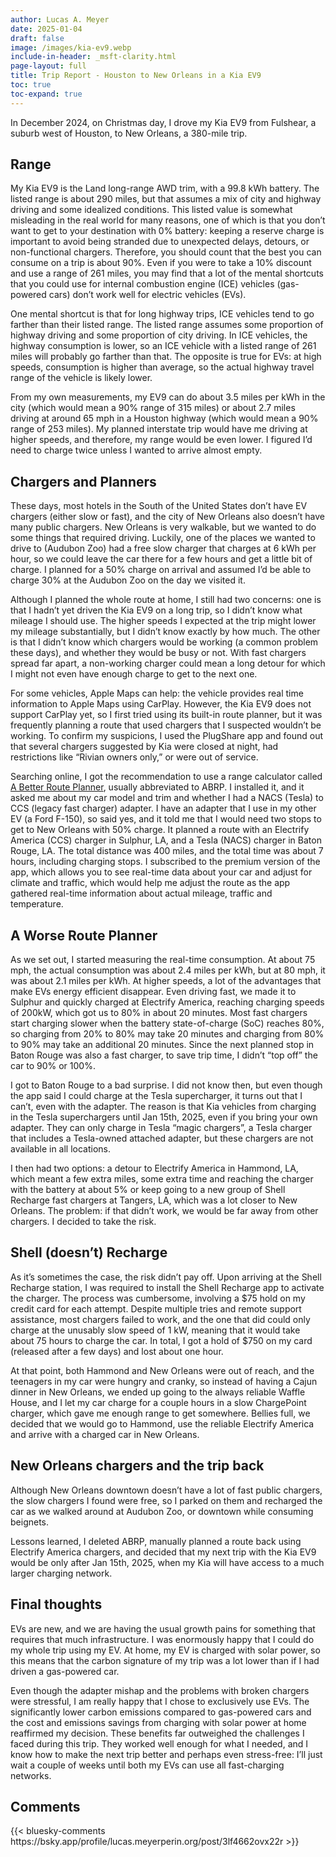 ```yaml
---
author: Lucas A. Meyer
date: 2025-01-04
draft: false
image: /images/kia-ev9.webp
include-in-header: _msft-clarity.html
page-layout: full
title: Trip Report - Houston to New Orleans in a Kia EV9
toc: true
toc-expand: true
---
```

<article data-clarity-region="article">

In December 2024, on Christmas day, I drove my Kia EV9 from Fulshear, a suburb west of Houston, to New Orleans, a 380-mile trip.

## Range

My Kia EV9 is the Land long-range AWD trim, with a 99.8 kWh battery. The listed range is about 290 miles, but that assumes a mix of city and highway driving and some idealized conditions. This listed value is somewhat misleading in the real world for many reasons, one of which is that you don't want to get to your destination with 0% battery: keeping a reserve charge is important to avoid being stranded due to unexpected delays, detours, or non-functional chargers. Therefore, you should count that the best you can consume on a trip is about 90%. Even if you were to take a 10% discount and use a range of 261 miles, you may find that a lot of the mental shortcuts that you could use for internal combustion engine (ICE) vehicles (gas-powered cars) don't work well for electric vehicles (EVs).

One mental shortcut is that for long highway trips, ICE vehicles tend to go farther than their listed range. The listed range assumes some proportion of highway driving and some proportion of city driving. In ICE vehicles, the highway consumption is lower, so an ICE vehicle with a listed range of 261 miles will probably go farther than that. The opposite is true for EVs: at high speeds, consumption is higher than average, so the actual highway travel range of the vehicle is likely lower.

From my own measurements, my EV9 can do about 3.5 miles per kWh in the city (which would mean a 90% range of 315 miles) or about 2.7 miles driving at around 65 mph in a Houston highway (which would mean a 90% range of 253 miles). My planned interstate trip would have me driving at higher speeds, and therefore, my range would be even lower. I figured I'd need to charge twice unless I wanted to arrive almost empty.

## Chargers and Planners

These days, most hotels in the South of the United States don't have EV chargers (either slow or fast), and the city of New Orleans also doesn't have many public chargers. New Orleans is very walkable, but we wanted to do some things that required driving. Luckily, one of the places we wanted to drive to (Audubon Zoo) had a free slow charger that charges at 6 kWh per hour, so we could leave the car there for a few hours and get a little bit of charge. I planned for a 50% charge on arrival and assumed I'd be able to charge 30% at the Audubon Zoo on the day we visited it.

Although I planned the whole route at home, I still had two concerns: one is that I hadn't yet driven the Kia EV9 on a long trip, so I didn't know what mileage I should use. The higher speeds I expected at the trip might lower my mileage substantially, but I didn't know exactly by how much. The other is that I didn't know which chargers would be working (a common problem these days), and whether they would be busy or not. With fast chargers spread far apart, a non-working charger could mean a long detour for which I might not even have enough charge to get to the next one. 

For some vehicles, Apple Maps can help: the vehicle provides real time information to Apple Maps using CarPlay. However, the Kia EV9 does not support CarPlay yet, so I first tried using its built-in route planner, but it was frequently planning a route that used chargers that I suspected wouldn't be working. To confirm my suspicions, I used the PlugShare app and found out that several chargers suggested by Kia were closed at night, had restrictions like "Rivian owners only," or were out of service.

Searching online, I got the recommendation to use a range calculator called [A Better Route Planner](https://abetterrouteplanner.com/), usually abbreviated to ABRP. I installed it, and it asked me about my car model and trim and whether I had a NACS (Tesla) to CCS (legacy fast charger) adapter. I have an adapter that I use in my other EV (a Ford F-150), so said yes, and it told me that I would need two stops to get to New Orleans with 50% charge. It planned a route with an Electrify America (CCS) charger in Sulphur, LA, and a Tesla (NACS) charger in Baton Rouge, LA. The total distance was 400 miles, and the total time was about 7 hours, including charging stops. I subscribed to the premium version of the app, which allows you to see real-time data about your car and adjust for climate and traffic, which would help me adjust the route as the app gathered real-time information about actual mileage, traffic and temperature.

## A Worse Route Planner

As we set out, I started measuring the real-time consumption. At about 75 mph, the actual consumption was about 2.4 miles per kWh, but at 80 mph, it was about 2.1 miles per kWh. At higher speeds, a lot of the advantages that make EVs energy efficient disappear. Even driving fast, we made it to Sulphur and quickly charged at Electrify America, reaching charging speeds of 200kW, which got us to 80% in about 20 minutes. Most fast chargers start charging slower when the battery state-of-charge (SoC) reaches 80%, so charging from 20% to 80% may take 20 minutes and charging from 80% to 90% may take an additional 20 minutes. Since the next planned stop in Baton Rouge was also a fast charger, to save trip time, I didn't "top off" the car to 90% or 100%. 

I got to Baton Rouge to a bad surprise. I did not know then, but even though the app said I could charge at the Tesla supercharger, it turns out that I can't, even with the adapter. The reason is that Kia vehicles from charging in the Tesla superchargers until Jan 15th, 2025, even if you bring your own adapter. They can only charge in Tesla "magic chargers", a Tesla charger that includes a Tesla-owned attached adapter, but these chargers are not available in all locations.

I then had two options: a detour to Electrify America in Hammond, LA, which meant a few extra miles, some extra time and reaching the charger with the battery at about 5% or keep going to a new group of Shell Recharge fast chargers at Tangers, LA, which was a lot closer to New Orleans. The problem: if that didn't work, we would be far away from other chargers. I decided to take the risk.

## Shell (doesn't) Recharge

As it's sometimes the case, the risk didn't pay off. Upon arriving at the Shell Recharge station, I was required to install the Shell Recharge app to activate the charger. The process was cumbersome, involving a $75 hold on my credit card for each attempt. Despite multiple tries and remote support assistance, most chargers failed to work, and the one that did could only charge at the unusably slow speed of 1 kW, meaning that it would take about 75 hours to charge the car. In total, I got a hold of $750 on my card (released after a few days) and lost about one hour.

At that point, both Hammond and New Orleans were out of reach, and the teenagers in my car were hungry and cranky, so instead of having a Cajun dinner in New Orleans, we ended up going to the always reliable Waffle House, and I let my car charge for a couple hours in a slow ChargePoint charger, which gave me enough range to get somewhere. Bellies full, we decided that we would go to Hammond, use the reliable Electrify America and arrive with a charged car in New Orleans.

## New Orleans chargers and the trip back

Although New Orleans downtown doesn't have a lot of fast public chargers, the slow chargers I found were free, so I parked on them and recharged the car as we walked around at Audubon Zoo, or downtown while consuming beignets.

Lessons learned, I deleted ABRP, manually planned a route back using Electrify America chargers, and decided that my next trip with the Kia EV9 would be only after Jan 15th, 2025, when my Kia will have access to a much larger charging network.

## Final thoughts

EVs are new, and we are having the usual growth pains for something that requires that much infrastructure. I was enormously happy that I could do my whole trip using my EV. At home, my EV is charged with solar power, so this means that the carbon signature of my trip was a lot lower than if I had driven a gas-powered car.

Even though the adapter mishap and the problems with broken chargers were stressful, I am really happy that I chose to exclusively use EVs. The significantly lower carbon emissions compared to gas-powered cars and the cost and emissions savings from charging with solar power at home reaffirmed my decision. These benefits far outweighed the challenges I faced during this trip. They worked well enough for what I needed, and I know how to make the next trip better and perhaps even stress-free: I'll just wait a couple of weeks until both my EVs can use all fast-charging networks.

</article>

## Comments {.unlisted}

{{< bluesky-comments https://bsky.app/profile/lucas.meyerperin.org/post/3lf4662ovx22r >}}
